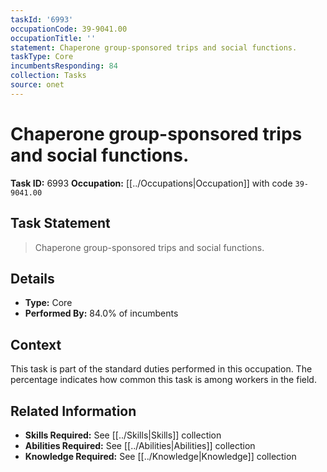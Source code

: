 ```yaml
---
taskId: '6993'
occupationCode: 39-9041.00
occupationTitle: ''
statement: Chaperone group-sponsored trips and social functions.
taskType: Core
incumbentsResponding: 84
collection: Tasks
source: onet
---
```

# Chaperone group-sponsored trips and social functions.

**Task ID:** 6993
**Occupation:** [[../Occupations|Occupation]] with code `39-9041.00`

## Task Statement

> Chaperone group-sponsored trips and social functions.

## Details

- **Type:** Core
- **Performed By:** 84.0% of incumbents

## Context

This task is part of the standard duties performed in this occupation. The percentage indicates how common this task is among workers in the field.

## Related Information

- **Skills Required:** See [[../Skills|Skills]] collection
- **Abilities Required:** See [[../Abilities|Abilities]] collection
- **Knowledge Required:** See [[../Knowledge|Knowledge]] collection
